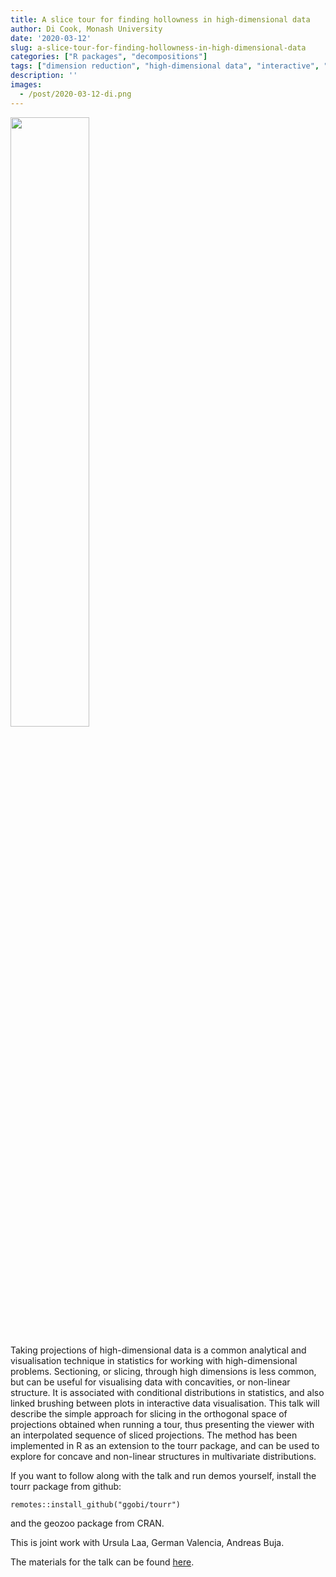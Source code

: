 ```yaml
---
title: A slice tour for finding hollowness in high-dimensional data
author: Di Cook, Monash University
date: '2020-03-12'
slug: a-slice-tour-for-finding-hollowness-in-high-dimensional-data
categories: ["R packages", "decompositions"]
tags: ["dimension reduction", "high-dimensional data", "interactive", "tourr"]
description: ''
images:
  - /post/2020-03-12-di.png
---
```


![](/post/2020-03-12-di.png){width=50%}

Taking projections of high-dimensional data is a common analytical and visualisation technique in statistics for working with high-dimensional problems. Sectioning, or slicing, through high dimensions is less common, but can be useful for visualising data with concavities, or non-linear structure. It is associated with conditional distributions in statistics, and also linked brushing between plots in interactive data visualisation. This talk will describe the simple approach for  slicing in the orthogonal space of projections obtained when running a tour, thus presenting the viewer with an interpolated sequence of sliced projections. The method has been implemented in R as an extension to the tourr package, and can be used to explore for concave and non-linear structures in multivariate distributions.

If you want to follow along with the talk and run demos yourself, install the tourr package from github:

`remotes::install_github("ggobi/tourr")`

and the geozoo package from CRAN.

This is joint work with Ursula Laa, German Valencia, Andreas Buja. 

The materials for the talk can be found [here](https://github.com/dicook/ISUGG_2020).
